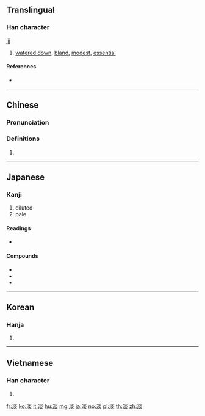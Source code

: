 {{also|澹}}
==Translingual==
{{stroke order|strokes=11}}

===Han character===
{{Han char|rn=85|rad=水|as=08|sn=11|four=39189|canj=EFF}}
jjj
# [[watered down]], [[bland]], [[modest]], [[essential]]

====References====
* {{Han ref|kx=0630.180|dkj=17660|dj=1032.170|hdz=31660.080|uh=6DE1|ud=28129|bh=B248|bd=45640}}

----

==Chinese==
{{zh-forms}}

===Pronunciation===
{{zh-pron
|m=dàn
|c=taam5,daam6,jim5
|h=pfs=
|md=
|mn=
|w=
|mc=y
|oc=y
|cat=
}}

===Definitions===
{{zh-hanzi}}

# {{rfdef|lang=zh}}

----

==Japanese==

===Kanji===
{{ja-kanji|grade=c|rs=水08}}

# diluted
# pale

====Readings====
* {{ja-readings|goon=[[だん]] (dan) {{non-joyo-reading}}|kanon=[[たん]] (tan)|on=[[えん]] (en)|kun=[[あわい]] (awai), [[うすい]] (usui)}}

====Compounds====
* {{ja-r|淡白|たんぱく}}
* {{ja-r|冷淡|れいたん}}
* {{ja-r|淡々|たんたん}}

----

==Korean==

===Hanja===
{{ko-hanja|hangeul=담|eumhun=|rv=dam|mr=tam|y=tam}}

# {{defn|lang=ko|sort=水08}}

----

==Vietnamese==

===Han character===
{{vi-hantu|[[đạm]], [[đượm]], [[vạm]], [[đặm]]|rs=水08}}

# {{defn|lang=vi|sort=水08}}

[[fr:淡]]
[[ko:淡]]
[[it:淡]]
[[hu:淡]]
[[mg:淡]]
[[ja:淡]]
[[no:淡]]
[[pl:淡]]
[[th:淡]]
[[zh:淡]]